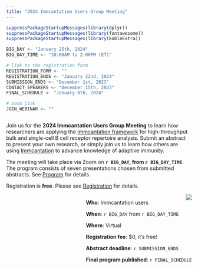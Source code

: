 ```yaml
---
title: "2024 Immcantation Users Group Meeting"
---
```


```r
suppressPackageStartupMessages(library(dplyr))
suppressPackageStartupMessages(library(fontawesome))
suppressPackageStartupMessages(library(kableExtra))

BIG_DAY <- "January 25th, 2024"
BIG_DAY_TIME <- "10:00AM to 2:00PM (ET)"

# link to the registration form
REGISTRATION_FORM <- ""
REGISTRATION_ENDS <- "January 22nd, 2024"
SUBMISSION_ENDS <- "December 1st, 2023"
CONTACT_SPEAKERS <- "December 15th, 2023"
FINAL_SCHEDULE <- "January 8th, 2024"

# zoom link
JOIN_WEBINAR <- ""
```

<!-- main text -->
<div style="max-width: 55rem; float:left;">
Join us for the **2024 Immcantation Users Group Meeting** to learn how researchers are applying the [Immcantation framework](http://immcantation.org) for high-throughput bulk and single-cell B cell receptor repertoire analysis.
Submit an abstract to present your own research, or simply join us to learn how others are using [Immcantation](http://immcantation.org) to advance knowledge of adaptive immunity.

The meeting will take place via Zoom on **`r BIG_DAY`, from `r BIG_DAY_TIME`**.
The program consists of seven presentations chosen from submitted abstracts. See [Program](program.html) for details.

Registration is **free**<!-- and will be open until `r REGISTRATION_ENDS`-->. Please see [Registration](registration.html) for details.

</div>

<!-- side box -->
<div class="card text-white bg-primary mb-3" style="max-width: 35rem; float:right;">
<div class="card-header"><img src='static/immcantation-circle.png' align="center" style="max-width: 10rem; float:right;"></div>
<div class="card-body">
<div class="card-title"></div>
<div class="card-text">
**Who**: Immcantation users

**When**: `r BIG_DAY` from `r BIG_DAY_TIME`
 
**Where**: Virtual

**Registration fee**: $0, it's free!

**Abstract deadline**: `r SUBMISSION_ENDS`

**Final program published**: `r FINAL_SCHEDULE`

<!--**Registration ends**: `r REGISTRATION_ENDS`-->
</div></div>
</div>
